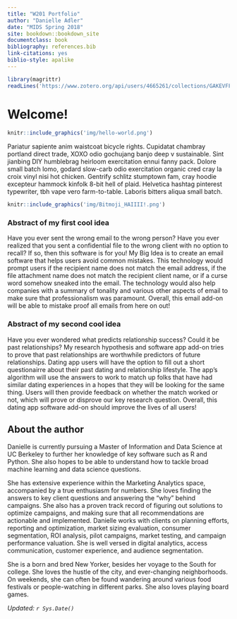 ```yaml
---
title: "W201 Portfolio"
author: "Danielle Adler"
date: "MIDS Spring 2018"
site: bookdown::bookdown_site
documentclass: book
bibliography: references.bib
link-citations: yes
biblio-style: apalike
---
```


<!-- This won't be displayed but it will initialize your R session. Add any R libraries you need here. -->
```r
library(magrittr)
readLines('https://www.zotero.org/api/users/4665261/collections/GAKEVFFE/items/top?limit=100&format=bibtex&key=6SSHE7PQ08JFRKGSTRT7mvwS&v=1') %>% writeLines('references.bib')
```


# Welcome! {-}

<!-- You can include images saved within your repo... -->
```r
knitr::include_graphics('img/hello-world.png')
```

Pariatur sapiente anim  waistcoat bicycle rights.  Cupidatat  chambray portland direct trade, XOXO odio gochujang banjo deep v sustainable.  Sint  jianbing DIY humblebrag heirloom exercitation ennui fanny pack.  Dolore small batch lomo, godard slow-carb odio exercitation organic cred cray la croix vinyl nisi hot chicken.  Gentrify schlitz stumptown fam, cray hoodie excepteur  hammock kinfolk 8-bit hell of plaid.  Helvetica hashtag pinterest typewriter, tbh vape vero farm-to-table.  Laboris  bitters aliqua small batch.

<!-- Below this line is just examples of how you can embed video from Google Drive. First you have to enable sharing, then just get the object ID which is that long string between d/ and /preview and will also be appended to any sharing link you generate for your video. -->
```r
knitr::include_graphics('img/Bitmoji_HAIIII!.png')
```


### Abstract of my first cool idea {-}

Have you ever sent the wrong email to the wrong person? Have you ever realized that you sent a confidential file to the wrong client with no option to recall? If so, then this software is for you! My Big Idea is to create an email software that helps users avoid common mistakes. This technology would prompt users if the recipient name does not match the email address, if the file attachment name does not match the recipient client name, or if a curse word somehow sneaked into the email. The technology would also help companies with a summary of tonality and various other aspects of email to make sure that professionalism was paramount. Overall, this email add-on will be able to mistake proof all emails from here on out!

### Abstract of my second cool idea {-}

Have you ever wondered what predicts relationship success? Could it be past relationships? My research hypothesis and software app add-on tries to prove that past relationships are worthwhile predictors of future relationships. Dating app users will have the option to fill out a short questionairre about their past dating and relationship lifestyle. The app's algorithm will use the answers to work to match up folks that have had similar dating experiences in a hopes that they will be looking for the same thing. Users will then provide feedback on whether the match worked or not, which will prove or disprove our key research question. Overall, this dating app software add-on should improve the lives of all users!


## About the author {-}

Danielle is currently pursuing a Master of Information and Data Science at UC Berkeley to further her knowledge of key software such as R and Python. She also hopes to be able to understand how to tackle broad machine learning and data science questions. 

She has extensive experience within the Marketing Analytics space, accompanied by a true enthusiasm for numbers. She loves finding the answers to key client questions and answering the "why" behind campaigns. She also has a proven track record of figuring out solutions to optimize campaigns, and making sure that all recommendations are actionable and implemented. Danielle works with clients on planning efforts, reporting and optimization, market sizing evaluation, consumer segmentation, ROI analysis, pilot campaigns, market testing, and campaign performance valuation. She is well versed in digital analytics, access communication, customer experience, and audience segmentation.

She is a born and bred New Yorker, besides her voyage to the South for college. She loves the hustle of the city, and ever-changing neighborhoods. On weekends, she can often be found wandering around various food festivals or people-watching in different parks. She also loves playing board games.

*Updated: `r Sys.Date()`*
